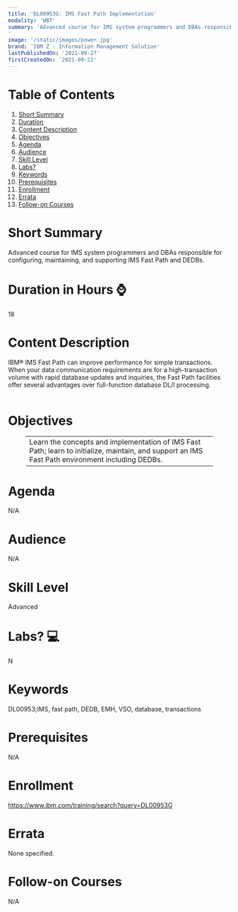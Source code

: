 ```yaml
---
title: 'DL00953G: IMS Fast Path Implementation'
modality: 'WBT'
summary: 'Advanced course for IMS system programmers and DBAs responsible for configuring, maintaining, and supporting IMS Fast Path and DEDBs.
'
image: '/static/images/power.jpg'
brand: 'IBM Z - Information Management Solution'
lastPublishedOn: '2021-09-27'
firstCreatedOn: '2021-09-22'
---
```

# Table of Contents
1.  [Short Summary](#short-summary)
2.  [Duration](#duration-in-hours-)
3.  [Content Description](#content-description)
4.  [Objectives](#objectives)
5.  [Agenda](#agenda)
6.  [Audience](#audience)
7.  [Skill Level](#skill-level)
8.  [Labs?](#labs-)
9.  [Keywords](#keywords)
10. [Prerequisites](#prerequisites)
11. [Enrollment](#enrollment)
12. [Errata](#errata)
13. [Follow-on Courses](#follow-on-courses)

# Short Summary
Advanced course for IMS system programmers and DBAs responsible for configuring, maintaining, and supporting IMS Fast Path and DEDBs.


# Duration in Hours ⌚
18

# Content Description
<p>IBM® IMS Fast Path can improve performance for simple transactions. When your data communication requirements are for a high-transaction volume with rapid database updates and inquiries, the Fast Path facilities offer several advantages over full-function database DL/I processing.&nbsp;<br />&nbsp;</p>

# Objectives
<figure class="table"><table><tbody><tr><td>Learn the concepts and implementation of IMS Fast Path; learn to initialize, maintain, and support an IMS Fast Path environment including DEDBs.</td></tr></tbody></table></figure>

# Agenda
N/A

# Audience
N/A

# Skill Level
Advanced            

# Labs? 💻
N

# Keywords
DL00953;IMS, fast path, DEDB, EMH, VSO, database, transactions


# Prerequisites
N/A

# Enrollment
https://www.ibm.com/training/search?query=DL00953G

# Errata
None specified.

# Follow-on Courses
N/A

